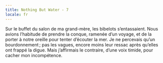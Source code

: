 ```yaml
---
title: Nothing But Water - 7
locale: fr
---
```


<NothingButWaterFontMedium>
  <Columns>
    <UnbreakableBlock>
      Sur le buffet du salon de ma grand-mère, les bibelots s’entassaient. Nous avions l’habitude de prendre la conque, ramenée d’un voyage, et de la porter à notre oreille pour tenter d’écouter la mer.
    </UnbreakableBlock>
    <UnbreakableBlock>
      Je ne percevais qu’un bourdonnement ; pas les vagues, encore moins leur ressac après qu’elles ont frappé la digue. Mais j’affirmais le contraire, d’une voix timide, pour cacher mon incompétence.
    </UnbreakableBlock>
  </Columns>
</NothingButWaterFontMedium>
